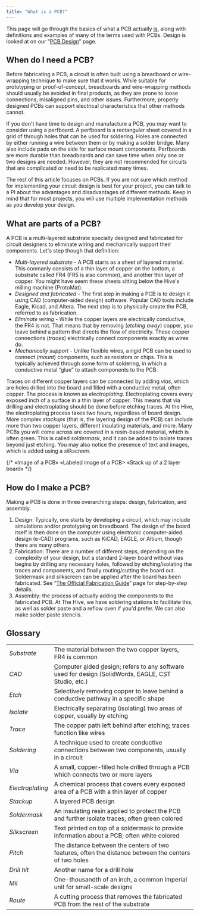 ```yaml
---
title: "What is a PCB?"
---
```



This page will go through the basics of what a PCB actually <u>is</u>, along with definitions and examples of many of the terms used with PCBs. Design is looked at on our “[PCB Design](/hive-wiki/guides/pcb-design/)” page. 

## When do I need a PCB?

Before fabricating a PCB, a circuit is often built using a breadboard or wire-wrapping technique to make sure that it works. While suitable for prototyping or proof-of-concept, breadboards and wire-wrapping methods should usually be avoided in final products, as they are prone to loose connections, misaligned pins, and other issues. Furthermore, properly designed PCBs can support electrical characteristics that other methods cannot.

If you don't have time to design and manufacture a PCB, you may want to consider using a perfboard. A perfboard is a rectangular sheet covered in a grid of through holes that can be used for soldering. Holes are connected by either running a wire between them or by making a solder bridge. Many also include pads on the side for surface mount components. Perfboards are more durable than breadboards and can save time when only one or two designs are needed. However, they are not recommended for circuits that are complicated or need to be replicated many times. 

The rest of this article focuses on PCBs. If you are not sure which method for implementing your circuit design is best for your project, you can talk to a PI about the advantages and disadvantages of different methods. Keep in mind that for most projects, you will use multiple implementation methods as you develop your design. 

## What are parts of a PCB?

A PCB is a multi-layered substrate specially designed and fabricated for circuit designers to eliminate wiring and mechanically support their components. Let's step though that definition: 

- *Multi-layered substrate* - A PCB starts as a sheet of layered material. This conmanly consists of a thin layer of copper on the bottom, a substrate called FR4 (FR5 is also common), and another thin layer of copper. You might have seem these sheets sitting below the Hive's milling machine (ProtoMat).
- *Designed and fabricated* - The first step in making a PCB is to design it using CAD (computer-aided design) software. Popular CAD tools include Eagle, Kicad, and Altera. The next step is to physically create the PCB, referred to as fabrication.
- *Eliminate wiring* - While the copper layers are electrically conductive, the FR4 is not. That means that by removing (*etching away*) copper, you leave behind a pattern that directs the flow of electricity. These copper connections (*traces*) electrically connect components exactly as wires do.
- *Mechanically support* - Unlike flexible wires, a rigid PCB can be used to connect (*mount*) components, such as resistors or chips. This is typically achieved through some form of soldering, in which a conductive metal “glue” to attach components to the PCB.

Traces on different copper layers can be connected by adding *vias*, which are holes drilled into the board and filled with a conductive metal, often copper. The process is known as *electroplating*. Electroplating covers every exposed inch of a surface in a thin layer of copper. This means that via drilling and electroplating should be done before etching traces. At the Hive, the electroplating process takes two hours, regardless of board design. More complex *stackups* (that is, the layering design of the PCB) can include more than two copper layers, different insulating materials, and more. Many PCBs you will come across are covered in a resin-based material, which is often green. This is called *soldermask*, and it can be added to isolate traces beyond just etching. You may also notice the presence of text and images, which is added using a *silkscreen*. 

{/* «Image of a PCB» «Labeled image of a PCB> «Stack up of a 2 layer board» */}

## How do I make a PCB?

Making a PCB is done in three overarching steps: design, fabrication, and assembly.

1. Design: Typically, one starts by developing a circuit, which may include simulations and/or prototyping on breadboard. The design of the board itself is then done on the computer using electronic computer-aided design (e-CAD) programs, such as KiCAD, EAGLE, or Altium, though there are many others.
2. Fabrication: There are a number of different steps, depending on the complexity of your design, but a standard 2-layer board without vias begins by drilling any necessary holes, followed by etching/isolating the traces and components, and finally routing/cutting the board out. Soldermask and silkscreen can be applied after the board has been fabricated. See “[The Official Fabrication Guide](/hive-wiki/guides/pcb-fab/)” page for step-by-step details.
3. Assembly: the process of actually adding the components to the fabricated PCB. At The Hive, we have soldering stations to facilitate this, as well as solder paste and a reflow oven if you'd prefer. We can also make solder paste stencils.


## Glossary

|  |  |
|---|---|
| *Substrate* | The material between the two copper layers, FR4 is common |
| *CAD* | <u>C</u>omputer <u>a</u>ided <u>d</u>esign; refers to any software used for design (SolidWords, EAGLE, CST Studio, etc.) |
| *Etch* | Selectively removing copper to leave behind a conductive pathway in a specific shape |
| *Isolate* | Electrically separating (isolating) two areas of copper, usually by etching |
| *Trace* | The copper path left behind after etching; traces function like wires |
| *Soldering* | A technique used to create conductive connections between two components, usually in a circuit |
| *Via* | A small, copper-filled hole drilled through a PCB which connects two or more layers |
| *Electroplating* | A chemical process that covers every exposed area of a PCB with a thin layer of copper |
| *Stackup* | A layered PCB design |
| *Soldermask* | An insulating resin applied to protect the PCB and further isolate traces; often green colored |
| *Silkscreen* | Text printed on top of a soldermask to provide information about a PCB; often white colored |
| *Pitch* | The distance between the centers of two features, often the distance between the centers of two holes |
| *Drill hit* | Another name for a drill hole |
| *Mil* | One-thousandth of an inch, a common imperial unit for small-scale designs |
| *Route* | A cutting process that removes the fabricated PCB from the rest of the substrate |